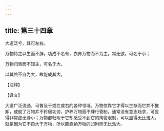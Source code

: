 ```yaml
---
---
---
```

title: 第三十四章
---

大道泛兮，其可左右。

万物恃之以生而不辞，功成不名有，衣养万物而不为主，常无欲，可名于小；

万物归焉而不知主，可名于大。

以其终不自为大，故能成其大。

【注释】

【译文】

大道广泛流通，可普及于或左或右的各种领域。万物依靠它才得以生存而它并不推卸，成就了万物并不矜居功劳，护养万物而不肆行管制，通常没有意志趋求，可显得非常虚无渺小；万物都归附于它却感受不到它的拘管限制，可以显得无比浩大。就是因为它不自大于万物，所以能涵纳万物的归附而无比浩大。